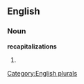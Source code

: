 
==English==

===Noun===
'''recapitalizations'''

# {{plural of|[[recapitalization]]}}

[[Category:English plurals]]